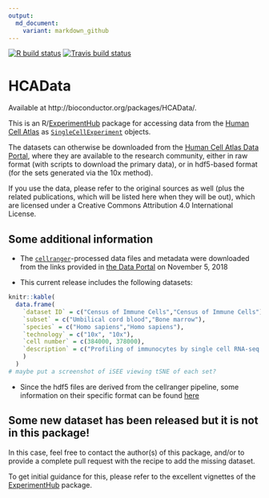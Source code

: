 ```yaml
---
output:
  md_document:
    variant: markdown_github
---
```


<!-- badges: start -->
[![R build status](https://github.com/federicomarini/HCAData/workflows/R-CMD-check/badge.svg)](https://github.com/federicomarini/HCAData/actions)
[![Travis build status](https://travis-ci.org/federicomarini/HCAData.svg?branch=master)](https://travis-ci.org/federicomarini/HCAData)
<!-- badges: end -->

# HCAData 

Available at http://bioconductor.org/packages/HCAData/.

This is an R/[ExperimentHub](https://bioconductor.org/packages/release/bioc/html/ExperimentHub.html) package for accessing data from the [Human Cell Atlas](https://www.humancellatlas.org) as [`SingleCellExperiment`](https://bioconductor.org/packages/release/bioc/html/SingleCellExperiment.html) objects.

The datasets can otherwise be downloaded from the [Human Cell Atlas Data Portal](https://preview.data.humancellatlas.org), where they are available to the research community, either in raw format (with scripts to download the primary data), or in hdf5-based format (for the sets generated via the 10x method).

If you use the data, please refer to the original sources as well (plus the related publications, which will be listed here when they will be out), which are licensed under a Creative Commons Attribution 4.0 International License. 

## Some additional information

- The [`cellranger`](https://support.10xgenomics.com/single-cell-gene-expression/software/pipelines/latest/what-is-cell-ranger)-processed data files and metadata were downloaded from the links provided in [the Data Portal](https://preview.data.humancellatlas.org) on November 5, 2018

- This current release includes the following datasets:

```r
knitr::kable(
  data.frame(
    `dataset ID` = c("Census of Immune Cells","Census of Immune Cells"),
    `subset` = c("Umbilical cord blood","Bone marrow"), 
    `species` = c("Homo sapiens","Homo sapiens"), 
    `technology` = c("10x", "10x"),
    `cell number` = c(384000, 378000),
    `description` = c("Profiling of immunocytes by single cell RNA-seq for understanding human health and disease.", "Profiling of immunocytes by single cell RNA-seq for understanding human health and disease.")
    )
  )
# maybe put a screenshot of iSEE viewing tSNE of each set?
```

- Since the hdf5 files are derived from the cellranger pipeline, some information on their specific format can be found [here](https://support.10xgenomics.com/single-cell-gene-expression/software/pipelines/latest/advanced/h5_matrices)

## Some new dataset has been released but it is not in this package!

In this case, feel free to contact the author(s) of this package, and/or to provide a complete pull request with the recipe to add the missing dataset.

To get initial guidance for this, please refer to the excellent vignettes of the [ExperimentHub](https://bioconductor.org/packages/release/bioc/html/ExperimentHub.html) package.


